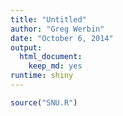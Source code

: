 ```yaml
---
title: "Untitled"
author: "Greg Werbin"
date: "October 6, 2014"
output:
  html_document:
    keep_md: yes
runtime: shiny
---
```


```r
source("SNU.R")


```
